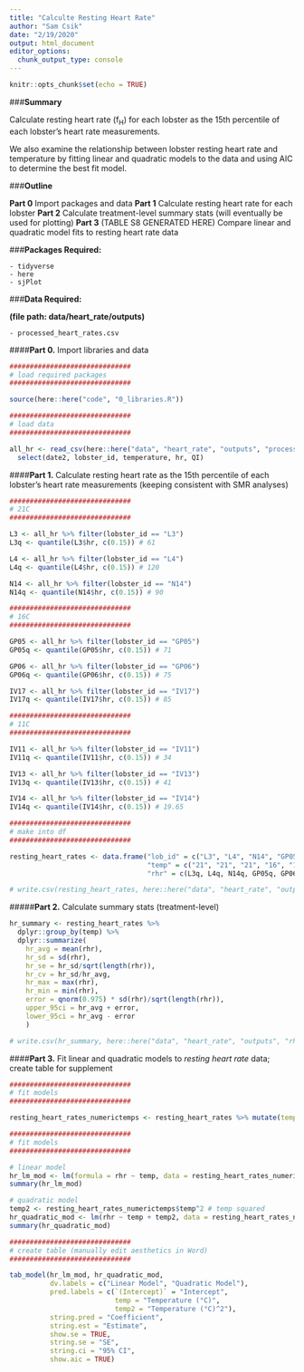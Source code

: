 ```yaml
---
title: "Calculte Resting Heart Rate"
author: "Sam Csik"
date: "2/19/2020"
output: html_document
editor_options: 
  chunk_output_type: console
---
```


```r
knitr::opts_chunk$set(echo = TRUE)
```

###**Summary**

Calculate resting heart rate (f~H~) for each lobster as the 15th percentile of each lobster's heart rate measurements.
 
We also examine the relationship between lobster resting heart rate and temperature by fitting linear and quadratic models to the data and using AIC to determine the best fit model.

###**Outline**

**Part 0** Import packages and data
**Part 1** Calculate resting heart rate for each lobster
**Part 2** Calculate treatment-level summary stats (will eventually be used for plotting)
**Part 3** (TABLE S8 GENERATED HERE) Compare linear and quadratic model fits to resting heart rate data

###**Packages Required:** 

    - tidyverse
    - here
    - sjPlot
    
###**Data Required:**
    
**(file path: data/heart_rate/outputs)**

    - processed_heart_rates.csv

####**Part 0.** Import libraries and data
```r
##############################
# load required packages
##############################

source(here::here("code", "0_libraries.R"))

##############################
# load data
##############################

all_hr <- read_csv(here::here("data", "heart_rate", "outputs", "processed_heart_rates.csv")) %>% 
  select(date2, lobster_id, temperature, hr, QI) 
```

####**Part 1.** Calculate resting heart rate as the 15th percentile of each lobster's heart rate measurements (keeping consistent with SMR analyses)
```r
##############################
# 21C
##############################

L3 <- all_hr %>% filter(lobster_id == "L3")
L3q <- quantile(L3$hr, c(0.15)) # 61 

L4 <- all_hr %>% filter(lobster_id == "L4")
L4q <- quantile(L4$hr, c(0.15)) # 120

N14 <- all_hr %>% filter(lobster_id == "N14")
N14q <- quantile(N14$hr, c(0.15)) # 90

##############################
# 16C
##############################

GP05 <- all_hr %>% filter(lobster_id == "GP05") 
GP05q <- quantile(GP05$hr, c(0.15)) # 71

GP06 <- all_hr %>% filter(lobster_id == "GP06") 
GP06q <- quantile(GP06$hr, c(0.15)) # 75

IV17 <- all_hr %>% filter(lobster_id == "IV17") 
IV17q <- quantile(IV17$hr, c(0.15)) # 85

##############################
# 11C
##############################

IV11 <- all_hr %>% filter(lobster_id == "IV11") 
IV11q <- quantile(IV11$hr, c(0.15)) # 34

IV13 <- all_hr %>% filter(lobster_id == "IV13") 
IV13q <- quantile(IV13$hr, c(0.15)) # 41

IV14 <- all_hr %>% filter(lobster_id == "IV14") 
IV14q <- quantile(IV14$hr, c(0.15)) # 19.65

##############################
# make into df
##############################

resting_heart_rates <- data.frame("lob_id" = c("L3", "L4", "N14", "GP05", "GP06", "IV17", "IV11", "IV13", "IV14"),
                                  "temp" = c("21", "21", "21", "16", "16", "16", "11", "11", "11"),
                                  "rhr" = c(L3q, L4q, N14q, GP05q, GP06q, IV17q, IV11q, IV13q, IV14q))

# write.csv(resting_heart_rates, here::here("data", "heart_rate", "outputs", "resting_heart_rates.csv"), row.names = FALSE)
```

#####**Part 2.** Calculate summary stats (treatment-level)
```r
hr_summary <- resting_heart_rates %>% 
  dplyr::group_by(temp) %>% 
  dplyr::summarize(
    hr_avg = mean(rhr),
    hr_sd = sd(rhr),
    hr_se = hr_sd/sqrt(length(rhr)),
    hr_cv = hr_sd/hr_avg,
    hr_max = max(rhr),
    hr_min = min(rhr),
    error = qnorm(0.975) * sd(rhr)/sqrt(length(rhr)),
    upper_95ci = hr_avg + error,
    lower_95ci = hr_avg - error
    )

# write.csv(hr_summary, here::here("data", "heart_rate", "outputs", "rhr_summary_stats.csv"), row.names = FALSE)
```

####**Part 3.** Fit linear and quadratic models to *resting heart rate* data; create table for supplement
```r
##############################
# fit models
##############################

resting_heart_rates_numerictemps <- resting_heart_rates %>% mutate(temp = as.numeric(as.character(temp)))

##############################
# fit models
##############################

# linear model
hr_lm_mod <- lm(formula = rhr ~ temp, data = resting_heart_rates_numerictemps)
summary(hr_lm_mod)

# quadratic model
temp2 <- resting_heart_rates_numerictemps$temp^2 # temp squared
hr_quadratic_mod <- lm(rhr ~ temp + temp2, data = resting_heart_rates_numerictemps)
summary(hr_quadratic_mod)

##############################
# create table (manually edit aesthetics in Word)
##############################

tab_model(hr_lm_mod, hr_quadratic_mod,
          dv.labels = c("Linear Model", "Quadratic Model"),
          pred.labels = c(`(Intercept)` = "Intercept",
                          temp = "Temperature (°C)",
                          temp2 = "Temperature (°C)^2"),
          string.pred = "Coefficient",
          string.est = "Estimate",
          show.se = TRUE,
          string.se = "SE",
          string.ci = "95% CI",
          show.aic = TRUE)
```